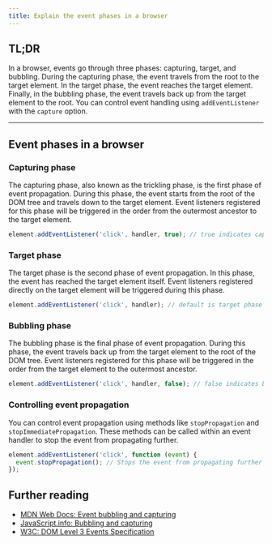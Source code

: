 ```yaml
---
title: Explain the event phases in a browser
---
```


## TL;DR

In a browser, events go through three phases: capturing, target, and bubbling. During the capturing phase, the event travels from the root to the target element. In the target phase, the event reaches the target element. Finally, in the bubbling phase, the event travels back up from the target element to the root. You can control event handling using `addEventListener` with the `capture` option.

---

## Event phases in a browser

### Capturing phase

The capturing phase, also known as the trickling phase, is the first phase of event propagation. During this phase, the event starts from the root of the DOM tree and travels down to the target element. Event listeners registered for this phase will be triggered in the order from the outermost ancestor to the target element.

```js
element.addEventListener('click', handler, true); // true indicates capturing phase
```

### Target phase

The target phase is the second phase of event propagation. In this phase, the event has reached the target element itself. Event listeners registered directly on the target element will be triggered during this phase.

```js
element.addEventListener('click', handler); // default is target phase
```

### Bubbling phase

The bubbling phase is the final phase of event propagation. During this phase, the event travels back up from the target element to the root of the DOM tree. Event listeners registered for this phase will be triggered in the order from the target element to the outermost ancestor.

```js
element.addEventListener('click', handler, false); // false indicates bubbling phase
```

### Controlling event propagation

You can control event propagation using methods like `stopPropagation` and `stopImmediatePropagation`. These methods can be called within an event handler to stop the event from propagating further.

```js
element.addEventListener('click', function (event) {
  event.stopPropagation(); // Stops the event from propagating further
});
```

## Further reading

- [MDN Web Docs: Event bubbling and capturing](https://developer.mozilla.org/en-US/docs/Learn/JavaScript/Building_blocks/Events#event_bubbling_and_capture)
- [JavaScript.info: Bubbling and capturing](https://javascript.info/bubbling-and-capturing)
- [W3C: DOM Level 3 Events Specification](https://www.w3.org/TR/DOM-Level-3-Events/#event-flow)
